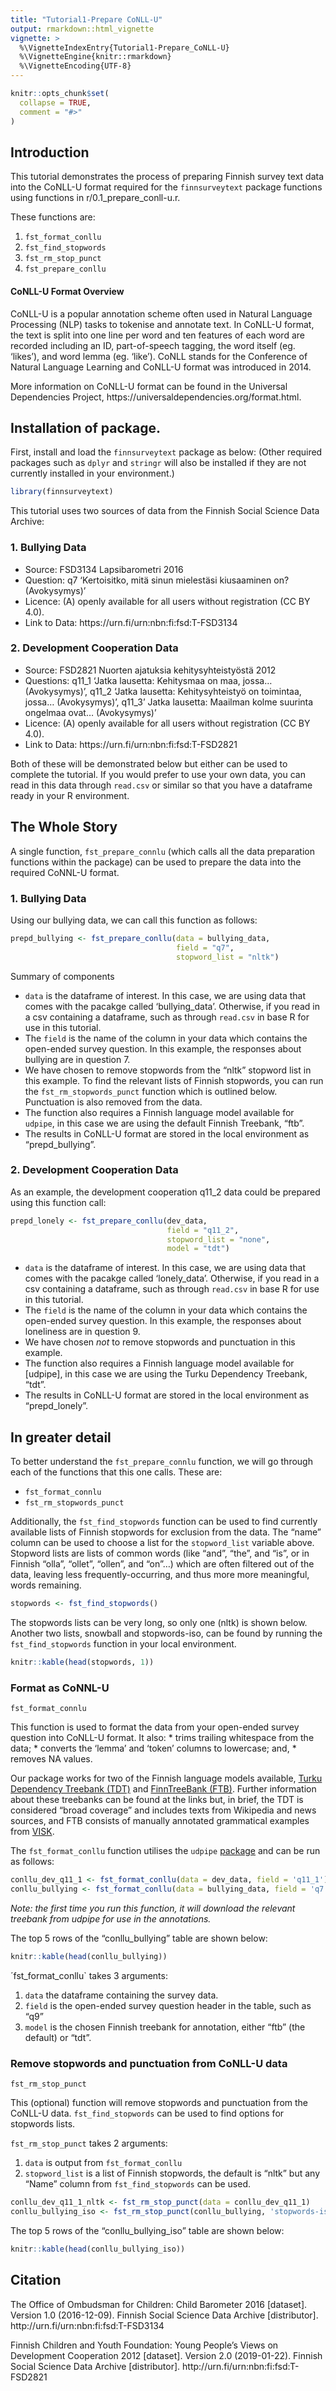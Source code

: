 ```yaml
---
title: "Tutorial1-Prepare CoNLL-U"
output: rmarkdown::html_vignette
vignette: >
  %\VignetteIndexEntry{Tutorial1-Prepare_CoNLL-U}
  %\VignetteEngine{knitr::rmarkdown}
  %\VignetteEncoding{UTF-8}
---
```


```r
knitr::opts_chunk$set(
  collapse = TRUE,
  comment = "#>"
)
```

## Introduction
This tutorial demonstrates the process of preparing Finnish survey text data into the CoNLL-U format required for the `finnsurveytext` package functions using functions in r/0.1_prepare_conll-u.r.

These functions are: 

1. `fst_format_conllu`
2. `fst_find_stopwords`
3. `fst_rm_stop_punct`
4. `fst_prepare_conllu`


#### CoNLL-U Format Overview
CoNLL-U is a popular annotation scheme often used in Natural Language Processing (NLP) tasks to tokenise and annotate text. In CoNLL-U format, the text is split into one line per word and ten features of each word are recorded including an ID,  part-of-speech tagging, the word itself (eg. 'likes'), and word lemma (eg. 'like'). 
CoNLL stands for the Conference of Natural Language Learning and CoNLL-U format was introduced in 2014. 

More information on CoNLL-U format can be found in the Universal Dependencies Project, https://universaldependencies.org/format.html. 

## Installation of package.

First, install and load the `finnsurveytext` package as below:
(Other required packages such as `dplyr` and `stringr` will also be installed if they are not currently installed in your environment.)

```r
library(finnsurveytext)
```

This tutorial uses two sources of data from the Finnish Social Science Data Archive: 

### 1. Bullying Data
* Source: FSD3134 Lapsibarometri 2016
* Question: q7 'Kertoisitko, mitä sinun mielestäsi kiusaaminen on? (Avokysymys)'
* Licence: (A) openly available for all users without registration (CC BY 4.0).
* Link to Data: https://urn.fi/urn:nbn:fi:fsd:T-FSD3134

### 2. Development Cooperation Data
* Source: FSD2821 Nuorten ajatuksia kehitysyhteistyöstä 2012
* Questions: q11_1 'Jatka lausetta: Kehitysmaa on maa, jossa... (Avokysymys)', q11_2 'Jatka lausetta: Kehitysyhteistyö on toimintaa, jossa... (Avokysymys)', q11_3' Jatka lausetta: Maailman kolme suurinta ongelmaa ovat... (Avokysymys)'
* Licence: (A) openly available for all users without registration (CC BY 4.0).
* Link to Data: https://urn.fi/urn:nbn:fi:fsd:T-FSD2821 


Both of these will be demonstrated below but either can be used to complete the tutorial. If you would prefer to use your own data, you can read in this data through `read.csv` or similar so that you have a dataframe ready in your R environment.

## The Whole Story
A single function, `fst_prepare_connlu` (which calls all the data preparation functions within the package) can be used to prepare the data into the required CoNNL-U format. 

### 1. Bullying Data
Using our bullying data, we can call this function as follows: 

```r
prepd_bullying <- fst_prepare_conllu(data = bullying_data, 
                                     field = "q7", 
                                     stopword_list = "nltk")
```

Summary of components

* `data` is the dataframe of interest. In this case, we are using data that comes with the pacakge called 'bullying_data'. Otherwise, if you read in a csv containing a dataframe, such as through `read.csv` in base R for use in this tutorial.
* The `field` is the name of the column in your data which contains the open-ended survey question. In this example, the responses about bullying are in question 7. 
* We have chosen to remove stopwords from the "nltk" stopword list in this example. To find the relevant lists of Finnish stopwords, you can run the `fst_rm_stopwords_punct` function which is outlined below. Punctuation is also removed from the data.
* The function also requires a Finnish language model available for `udpipe`, in this case we are using the default Finnish Treebank, "ftb". 
* The results in CoNLL-U format are stored in the local environment as "prepd_bullying". 

### 2. Development Cooperation Data

As an example, the development cooperation q11_2 data could be prepared using this function call: 

```r
prepd_lonely <- fst_prepare_conllu(dev_data, 
                                   field = "q11_2", 
                                   stopword_list = "none", 
                                   model = "tdt")
```

* `data` is the dataframe of interest. In this case, we are using data that comes with the pacakge called 'lonely_data'. Otherwise, if you read in a csv containing a dataframe, such as through `read.csv` in base R for use in this tutorial.
* The `field` is the name of the column in your data which contains the open-ended survey question. In this example, the responses about loneliness are in question 9. 
* We have chosen *not* to remove stopwords and punctuation in this example. 
* The function also requires a Finnish language model available for [udpipe], in this case we are using the Turku Dependency Treebank, "tdt". 
* The results in CoNLL-U format are stored in the local environment as "prepd_lonely". 

## In greater detail
To better understand the `fst_prepare_connlu` function, we will go through each of the functions that this one calls. These are: 

* `fst_format_connlu`
* `fst_rm_stopwords_punct`

Additionally, the `fst_find_stopwords` function can be used to find currently available lists of Finnish stopwords for exclusion from the data. The "name" column can be used to choose a list for the `stopword_list` variable above. 
Stopword lists are lists of common words (like "and", "the",  and "is", or in Finnish "olla", "ollet", "ollen", and "on"...) which are often filtered out of the data, leaving less frequently-occurring, and thus more more meaningful, words remaining. 

```r
stopwords <- fst_find_stopwords()
```

The stopwords lists can be very long, so only one (nltk) is shown below. Another two lists, snowball and stopwords-iso, can be found by running the `fst_find_stopwords` function in your local environment. 

```r
knitr::kable(head(stopwords, 1))
```

### Format as CoNNL-U
`fst_format_connlu`

This function is used to format the data from your open-ended survey question into CoNLL-U format. It also: 
* trims trailing whitespace from the data;
* converts the 'lemma' and 'token' columns to lowercase; and, 
* removes NA values. 

Our package works for two of the Finnish language models available, [Turku Dependency Treebank (TDT)](https://universaldependencies.org/treebanks/fi_tdt/index.html) and [FinnTreeBank (FTB)](https://universaldependencies.org/treebanks/fi_ftb/index.html). Further information about these treebanks can be found at the links but, in brief, the TDT is considered "broad coverage" and includes texts from Wikipedia and news sources, and FTB consists of manually annotated grammatical examples from [VISK](https://kaino.kotus.fi/visk/etusivu.php). 

The `fst_format_conllu` function utilises the `udpipe` [package](https://cran.r-project.org/web/packages/udpipe/vignettes/udpipe-annotation.html) and can be run as follows: 

```r
conllu_dev_q11_1 <- fst_format_conllu(data = dev_data, field = 'q11_1')
conllu_bullying <- fst_format_conllu(data = bullying_data, field = 'q7', model = 'tdt')
```
*Note: the first time you run this function, it will download the relevant treebank from udpipe for use in the annotations.*

The top 5 rows of the "conllu_bullying" table are shown below: 
```r
knitr::kable(head(conllu_bullying))
```

´fst_format_conllu` takes 3 arguments: 

1. `data` the dataframe containing the survey data. 
2. `field` is the open-ended survey question header in the table, such as "q9"
3. `model` is the chosen Finnish treebank for annotation, either "ftb" (the default) or "tdt". 

### Remove stopwords and punctuation from CoNLL-U data
`fst_rm_stop_punct`

This (optional) function will remove stopwords and punctuation from the CoNLL-U data. `fst_find_stopwords` can be used to find options for stopwords lists. 

`fst_rm_stop_punct` takes 2 arguments: 

1. `data` is output from `fst_format_conllu`
2. `stopword_list` is a list of Finnish stopwords, the default is "nltk" but any "Name" column from `fst_find_stopwords` can be used.

```r
conllu_dev_q11_1_nltk <- fst_rm_stop_punct(data = conllu_dev_q11_1)
conllu_bullying_iso <- fst_rm_stop_punct(conllu_bullying, 'stopwords-iso')
```

The top 5 rows of the "conllu_bullying_iso" table are shown below: 
```r
knitr::kable(head(conllu_bullying_iso))
```

## Citation

The Office of Ombudsman for Children: Child Barometer 2016 [dataset]. Version 1.0 (2016-12-09). Finnish Social Science Data Archive [distributor]. http://urn.fi/urn:nbn:fi:fsd:T-FSD3134

Finnish Children and Youth Foundation: Young People's Views on Development Cooperation 2012 [dataset]. Version 2.0 (2019-01-22). Finnish Social Science Data Archive [distributor]. http://urn.fi/urn:nbn:fi:fsd:T-FSD2821
